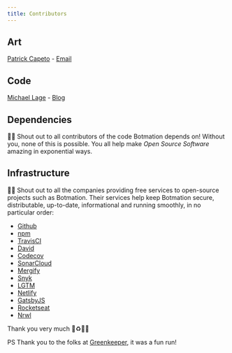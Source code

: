 ---
title: Contributors
---

## Art

[Patrick Capeto](https://www.instagram.com/patrick.capeto/) - [Email](mailto:me@patrickcapeto.com)

## Code

[Michael Lage](https://github.com/mrWh1te) - [Blog](https://copynpaste.me/)

## Dependencies
🧙​​📢 Shout out to all contributors of the code Botmation depends on! Without you, none of this is possible. You all help make *Open Source Software* amazing in exponential ways.

## Infrastructure
🧙​​📢 Shout out to all the companies providing free services to open-source projects such as Botmation. Their services help keep Botmation secure, distributable, up-to-date, informational and running smoothly, in no particular order:
 - [Github](https://gituhb.com)
 - [npm](https://npmjs.com)
 - [TravisCI](https://travis-ci.com)
 - [David](https://david-dm.org)
 - [Codecov](https://codecov.io)
 - [SonarCloud](https://sonarcloud.io)
 - [Mergify](https://mergify.io/)
 - [Snyk](https://snyk.io/)
 - [LGTM](https://lgtm.com)
 - [Netlify](https://netlify.com)
 - [GatsbyJS](https://www.gatsbyjs.com/)
 - [Rocketseat](https://rocketseat.com.br/)
 - [Nrwl](https://nrwl.io/)

Thank you very much 💜♻️🙌🎉

PS Thank you to the folks at [Greenkeeper](https://greenkeeper.io/), it was a fun run!